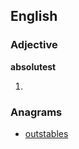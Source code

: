 ==English==

===Adjective===
'''absolutest'''
# {{context|rare}} {{superlative of|absolute}}

===Anagrams===
* [[outstables#English|outstables]]